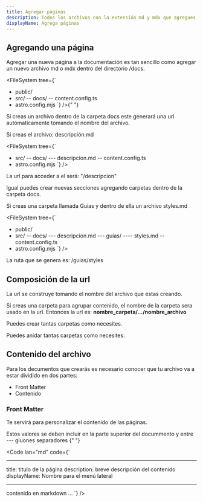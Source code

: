 ```yaml
---
title: Agregar páginas
description: Todos los archivos con la extensión md y mdx que agregues en tu carpeta docs se convertirá automaticamente en una página.
displayName: Agrega páginas
---
```



## Agregando una página

Agregar una nueva página a la documentación es tan sencillo como agregar un nuevo archivo md o mdx
dentro del directorio /docs.

<FileSystem
  tree={`

- public/
- src/
  -- docs/
  -- content.config.ts
- astro.config.mjs
  `}
  />{" "}

Si creas un archivo dentro de la carpeta docs este generará una url autómaticamente tomando el nombre del archivo.

Si creas el archivo: descripción.md

<FileSystem
  tree={`

- src/
  -- docs/
  --- descripcion.md
  -- content.config.ts
- astro.config.mjs
  `}
  />

La url para acceder a el será: "/descripcion"

<Alert type="tip">
Igual puedes crear nuevas secciones agregando carpetas dentro de la carpeta docs.

Si creas una carpeta llamada Guias y dentro de ella un archivo styles.md

<FileSystem
  tree={`

- public/
- src/
  -- docs/
  --- descripcion.md
  --- guías/
  ---- styles.md
  -- content.config.ts
- astro.config.mjs
  `}
  />

La ruta que se genera es: /guias/styles

</Alert>

## Composición de la url

La url se construye tomando el nombre del archivo que estas creando.

Si creas una carpeta para agrupar contenido, el nombre de la carpeta sera usado en la url.
Entonces la url es: **nombre_carpeta/.../nombre_archivo**

<Alert type="tip">
Puedes crear tantas carpetas como necesites.

Puedes anidar tantas carpetas como necesites.

</Alert>

## Contenido del archivo

Para los decumentos que crearás es necesario conocer que tu archivo va a estar dividido en dos partes:

- Front Matter
- Contenido

### Front Matter

Te servirá para personalizar el contenido de las páginas.

<Alert type="warning">
  Estos valores se deben incluir en la parte superior del docummento y entre ---
  giuones separadores
</Alert>{" "}

<Code lan="md" code={`

---

title: titulo de la página
description: breve descripción del contenido
displayName: Nombre para el menú lateral

---

contenido en markdown ...
`} />

